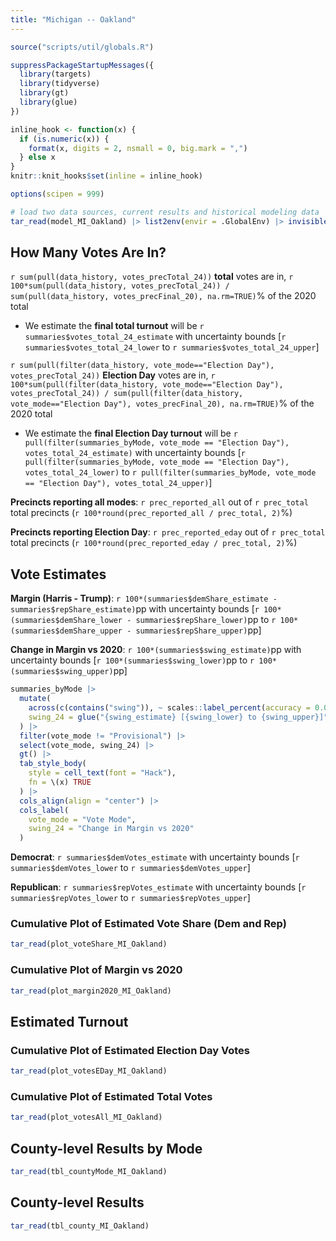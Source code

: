 ```yaml
---
title: "Michigan -- Oakland"
---
```


```r

source("scripts/util/globals.R")

suppressPackageStartupMessages({
  library(targets)
  library(tidyverse)
  library(gt)
  library(glue)
})

inline_hook <- function(x) {
  if (is.numeric(x)) {
    format(x, digits = 2, nsmall = 0, big.mark = ",")
  } else x
}
knitr::knit_hooks$set(inline = inline_hook)

options(scipen = 999)

# load two data sources, current results and historical modeling data
tar_read(model_MI_Oakland) |> list2env(envir = .GlobalEnv) |> invisible()

```

## How Many Votes Are In?

`r sum(pull(data_history, votes_precTotal_24))` **total** votes are in, `r 100*sum(pull(data_history, votes_precTotal_24)) / sum(pull(data_history, votes_precFinal_20), na.rm=TRUE)`% of the 2020 total

- We estimate the **final total turnout** will be `r summaries$votes_total_24_estimate` with uncertainty bounds [`r summaries$votes_total_24_lower` to `r summaries$votes_total_24_upper`]

`r sum(pull(filter(data_history, vote_mode=="Election Day"), votes_precTotal_24))` **Election Day** votes are in, `r 100*sum(pull(filter(data_history, vote_mode=="Election Day"), votes_precTotal_24)) / sum(pull(filter(data_history, vote_mode=="Election Day"), votes_precFinal_20), na.rm=TRUE)`% of the 2020 total

- We estimate the **final Election Day turnout** will be `r pull(filter(summaries_byMode, vote_mode == "Election Day"), votes_total_24_estimate)` with uncertainty bounds [`r pull(filter(summaries_byMode, vote_mode == "Election Day"), votes_total_24_lower)` to `r pull(filter(summaries_byMode, vote_mode == "Election Day"), votes_total_24_upper)`]

**Precincts reporting all modes**: `r prec_reported_all` out of `r prec_total` total precincts (`r 100*round(prec_reported_all / prec_total, 2)`%)

**Precincts reporting Election Day**: `r prec_reported_eday` out of `r prec_total` total precincts (`r 100*round(prec_reported_eday / prec_total, 2)`%)

## Vote Estimates

**Margin (Harris - Trump)**: `r 100*(summaries$demShare_estimate - summaries$repShare_estimate)`pp with uncertainty bounds [`r 100*(summaries$demShare_lower - summaries$repShare_lower)`pp to `r 100*(summaries$demShare_upper - summaries$repShare_upper)`pp]

**Change in Margin vs 2020**: `r 100*(summaries$swing_estimate)`pp with uncertainty bounds [`r 100*(summaries$swing_lower)`pp to `r 100*(summaries$swing_upper)`pp]

```r

summaries_byMode |> 
  mutate(
    across(c(contains("swing")), ~ scales::label_percent(accuracy = 0.01)(.x)),
    swing_24 = glue("{swing_estimate} [{swing_lower} to {swing_upper}]")
  ) |> 
  filter(vote_mode != "Provisional") |> 
  select(vote_mode, swing_24) |> 
  gt() |> 
  tab_style_body(
    style = cell_text(font = "Hack"),
    fn = \(x) TRUE
  ) |>
  cols_align(align = "center") |> 
  cols_label(
    vote_mode = "Vote Mode",
    swing_24 = "Change in Margin vs 2020"
  )

```


**Democrat**: `r summaries$demVotes_estimate` with uncertainty bounds [`r summaries$demVotes_lower` to `r summaries$demVotes_upper`]

**Republican**: `r summaries$repVotes_estimate` with uncertainty bounds [`r summaries$repVotes_lower` to `r summaries$repVotes_upper`]

### Cumulative Plot of Estimated Vote Share (Dem and Rep)

```r

tar_read(plot_voteShare_MI_Oakland)

```

### Cumulative Plot of Margin vs 2020

```r

tar_read(plot_margin2020_MI_Oakland)

```

## Estimated Turnout

### Cumulative Plot of Estimated Election Day Votes

```r

tar_read(plot_votesEDay_MI_Oakland)

```

### Cumulative Plot of Estimated Total Votes

```r

tar_read(plot_votesAll_MI_Oakland)

```


## County-level Results by Mode

```r

tar_read(tbl_countyMode_MI_Oakland)

```

## County-level Results

```r

tar_read(tbl_county_MI_Oakland)

```


